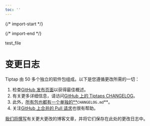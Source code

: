 ```yaml
---
toc: ''
---
```


{/* import-start */}
  
{/* import-end */}
   
<STitle>
test_file
</STitle>

# **变更日志**

Tiptap 由 50 多个独立的软件包组成。以下是您遵循更改所需的一切：

1. 检查[<u>GitHub 发布页面</u>](https://github.com/ueberdosis/tiptap/releases)以获得最佳概述。
2. 有关更多详细信息，请访问[<u>GitHub 上的 Tiptaps CHANGELOG</u>](https://github.com/ueberdosis/tiptap/blob/main/CHANGELOG.md)。
3. 此外，[所有包也都有](http://xn--CHANGELOG-u75noooun79bd6au40m98pca1985cpjoo28j.md)<u>一个单独的**</u>`CHANGELOG.md`**。
4. 关注[<u>GitHub 上合并的 Pull 请求</u>](https://github.com/ueberdosis/tiptap/pulls?q=is%3Apr+is%3Aclosed)也很有帮助。

[<u>我们将撰写</u>](https://tiptap.dev/blog)有关更大更改的博客文章，并将它们保存在此处的更改日志中。
